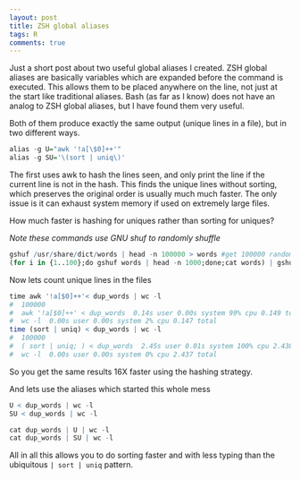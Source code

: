 ```yaml
---
layout: post
title: ZSH global aliases
tags: R
comments: true
---
```


Just a short post about two useful global aliases I created.  ZSH global
aliases are basically variables which are expanded before the command is
executed.  This allows them to be placed anywhere on the line, not just at the
start like traditional aliases.  Bash (as far as I know) does not have an
analog to ZSH global aliases, but I have found them very useful.

Both of them produce exactly the same output (unique lines in a file), but in two different ways.

```r
alias -g U="awk '!a[\$0]++'"
alias -g SU='\(sort | uniq\)'
```

The first uses awk to hash the lines seen, and only print the line if the current
line is not in the hash.  This finds the unique lines without sorting, which
preserves the original order is usually much much faster.  The only issue is it
can exhaust system memory if used on extremely large files.

How much faster is hashing for uniques rather than sorting for uniques?

*Note these commands use GNU shuf to randomly shuffle*

```r
gshuf /usr/share/dict/words | head -n 100000 > words #get 100000 random words
(for i in {1..100};do gshuf words | head -n 1000;done;cat words) | gshuf > dup_words #randomly pick 1000 words to duplicate 100 times, append the full list and randomize
```

Now lets count unique lines in the files

```r
time awk '!a[$0]++'< dup_words | wc -l
#  100000
#  awk '!a[$0]++' < dup_words  0.14s user 0.00s system 99% cpu 0.149 total
#  wc -l  0.00s user 0.00s system 2% cpu 0.147 total
time (sort | uniq) < dup_words | wc -l
#  100000
#  ( sort | uniq; ) < dup_words  2.45s user 0.01s system 100% cpu 2.438 total
#  wc -l  0.00s user 0.00s system 0% cpu 2.437 total
```

So you get the same results 16X faster using the hashing strategy.

And lets use the aliases which started this whole mess

```r
U < dup_words | wc -l
SU < dup_words | wc -l

cat dup_words | U | wc -l
cat dup_words | SU | wc -l
```

All in all this allows you to do sorting faster and with less typing than the
ubiquitous `| sort | uniq` pattern.

